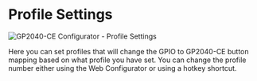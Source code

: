 # Profile Settings

![GP2040-CE Configurator - Profile Settings](../../assets/images/gpc-profile-settings.png)

Here you can set profiles that will change the GPIO to GP2040-CE button mapping based on what profile you have set. You can change the profile number either using the Web Configurator or using a hotkey shortcut.
